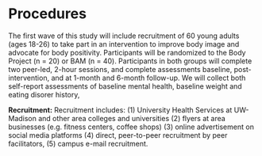 # Procedures

The first wave of this study will include recruitment of 60 young adults (ages 18-26) to take part in an intervention to improve body image and advocate for body positivity. Participants will be randomized to the Body Project (n = 20) or BAM (n = 40). Participants in both groups will complete two peer-led, 2-hour sessions, and complete assessments baseline, post-intervention, and at 1-month and 6-month follow-up. We will collect both self-report assessments of baseline mental health, baseline weight and eating disorer history, 

**Recruitment:**  Recruitment includes: (1) University Health Services at UW-Madison and other area colleges and universities (2) flyers at area businesses (e.g. fitness centers, coffee shops) (3) online advertisement on social media platforms (4) direct, peer-to-peer recruitment by peer facilitators, (5) campus e-mail recruitment.


